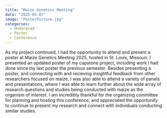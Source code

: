```yaml
---
title: "Maize Genetics Meeting"
date: "2025-03-07"
image: "PosterPicture.jpg"
categories:
  - Undergrad
  - Poster
  - Conference
---
```


As my project continued, I had the opportunity to attend and present a poster at Maize Genetics Meeting 2025, hosted in St. Louis, Missouri. I presented an updated poster of my capstone project, including work I had done since my last poster the previous semester. Besides presenting a poster, and connecting with and recieving insightful feedback from other researchers focused on maize, I was also able to attend a variety of panels and presentations, where I was able to learn further about the wide array of research questions and studies being conducted with maize as the organism of interest. I am incredibly thankful for the organizing committee for planning and hosting this conference, and appreciated the opportunity to continue to present my research and connect with individuals conducting similar studies. 
